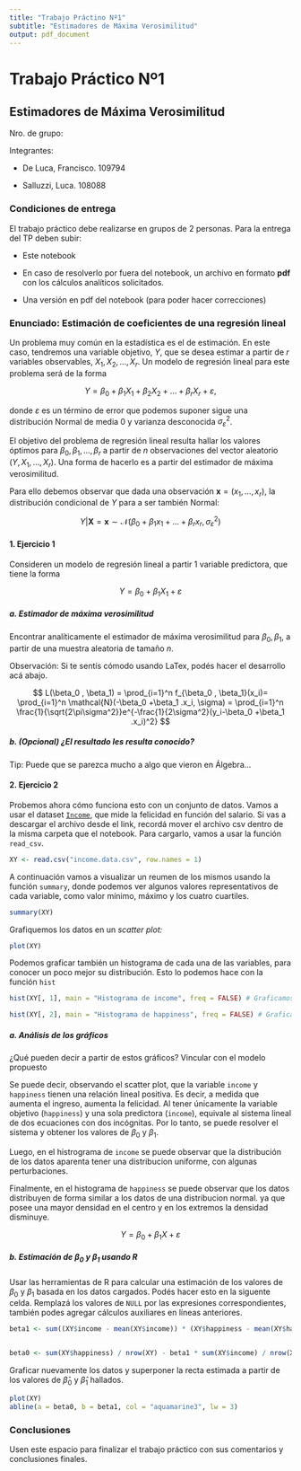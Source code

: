 ```yaml
---
title: "Trabajo Práctino Nº1"
subtitle: "Estimadores de Máxima Verosimilitud"
output: pdf_document
---
```


# Trabajo Práctico Nº1

## Estimadores de Máxima Verosimilitud

Nro. de grupo:

Integrantes:

-   De Luca, Francisco. 109794

-   Salluzzi, Luca. 108088

### Condiciones de entrega

El trabajo práctico debe realizarse en grupos de 2 personas. Para la entrega del TP deben subir:

-   Este notebook

-   En caso de resolverlo por fuera del notebook, un archivo en formato **pdf** con los cálculos analíticos solicitados.

-   Una versión en pdf del notebook (para poder hacer correcciones)

### Enunciado: Estimación de coeficientes de una regresión lineal

Un problema muy común en la estadística es el de estimación. En este caso, tendremos una variable objetivo, $Y$, que se desea estimar a partir de $r$ variables observables, $X_1, X_2, \ldots, X_r$. Un modelo de regresión lineal para este problema será de la forma

$$
Y = \beta_0+\beta_1X_1 + \beta_2X_2+\ldots+\beta_rX_r + \varepsilon,
$$

donde $\varepsilon$ es un término de error que podemos suponer sigue una distribución Normal de media 0 y varianza desconocida $\sigma_\varepsilon^2$.

El objetivo del problema de regresión lineal resulta hallar los valores óptimos para $\beta_0, \beta_1,\ldots,\beta_r$ a partir de $n$ observaciones del vector aleatorio $(Y,X_1,\ldots,X_r)$. Una forma de hacerlo es a partir del estimador de máxima verosimilitud.

Para ello debemos observar que dada una observación $\boldsymbol{x} = (x_1,\ldots, x_r)$, la distribución condicional de $Y$ para a ser también Normal:

$$
Y|\boldsymbol{X}=\boldsymbol{x} \sim \mathcal{N}(\beta_0+\beta_1x_1+\ldots+\beta_rx_r, \sigma_\varepsilon^2)
$$

#### 1. Ejercicio 1

Consideren un modelo de regresión lineal a partir 1 variable predictora, que tiene la forma

$$
Y = \beta_0 + \beta_1X_1 +\varepsilon
$$

##### a. Estimador de máxima verosimilitud

Encontrar analíticamente el estimador de máxima verosimilitud para $\beta_0,\beta_1$, a partir de una muestra aleatoria de tamaño $n$.

Observación: Si te sentís cómodo usando LaTex, podés hacer el desarrollo acá abajo.

$$
L(\beta_0 , \beta_1) = \prod_{i=1}^n f_{\beta_0 , \beta_1}(x_i)= \prod_{i=1}^n \mathcal{N}(-\beta_0 +\beta_1 .x_i, \sigma) =  \prod_{i=1}^n \frac{1}{\sqrt{2\pi\sigma^2}}e^{-\frac{1}{2\sigma^2}(y_i-\beta_0 +\beta_1 .x_i)^2}
$$

##### b. (Opcional) ¿El resultado les resulta conocido?

Tip: Puede que se parezca mucho a algo que vieron en Álgebra...

#### 2. Ejercicio 2

Probemos ahora cómo funciona esto con un conjunto de datos. Vamos a usar el dataset [`Income`](https://www.scribbr.com/wp-content/uploads//2020/02/income.data_.zip), que mide la felicidad en función del salario. Si vas a descargar el archivo desde el link, recordá mover el archivo csv dentro de la misma carpeta que el notebook. Para cargarlo, vamos a usar la función `read_csv`.

```r
XY <- read.csv("income.data.csv", row.names = 1)
```

A continuación vamos a visualizar un reumen de los mismos usando la función `summary`, donde podemos ver algunos valores representativos de cada variable, como valor mínimo, máximo y los cuatro cuartiles.

```r
summary(XY)
```

Grafiquemos los datos en un *scatter plot:*

```r
plot(XY)
```

Podemos graficar también un histograma de cada una de las variables, para conocer un poco mejor su distribución. Esto lo podemos hace con la función `hist`

```r
hist(XY[, 1], main = "Histograma de income", freq = FALSE) # Graficamos la columna income
```

```r
hist(XY[, 2], main = "Histograma de happiness", freq = FALSE) # Graficamos la columna happiness
```

##### a. Análisis de los gráficos

¿Qué pueden decir a partir de estos gráficos? Vincular con el modelo propuesto


Se puede decir, observando el scatter plot, que la variable `income` y `happiness` tienen una relación lineal positiva. Es decir, a medida que aumenta el ingreso, aumenta la felicidad. 
Al tener únicamente la variable objetivo (`happiness`) y una sola predictora (`income`), equivale al sistema lineal de dos ecuaciones con dos incógnitas. Por lo tanto, se puede resolver el sistema y obtener los valores de $\beta_0$ y $\beta_1$.

Luego, en el histrograma de `income` se puede observar que la distribución de los datos aparenta tener una distribucion uniforme, con algunas perturbaciones.

Finalmente, en el histograma de `happiness` se puede observar que los datos distribuyen de forma similar a los datos de una distribucion normal. ya que posee una mayor densidad en el centro y en los extremos la densidad disminuye.

$$
Y = \beta_0 + \beta_1 X + \varepsilon
$$

##### b. Estimación de $\beta_0$ y $\beta_1$ usando R

Usar las herramientas de R para calcular una estimación de los valores de $\beta_0$ y $\beta_1$ basada en los datos cargados. Podés hacer esto en la siguente celda. Remplazá los valores de `NULL` por las expresiones correspondientes, también podes agregar cálculos auxiliares en líneas anteriores.

```r
beta1 <- sum((XY$income - mean(XY$income)) * (XY$happiness - mean(XY$happiness))) / sum((XY$income - mean(XY$income))^2)


beta0 <- sum(XY$happiness) / nrow(XY) - beta1 * sum(XY$income) / nrow(XY)
```

Graficar nuevamente los datos y superponer la recta estimada a partir de los valores de $\hat\beta_0$ y $\hat\beta_1$ hallados.

```r
plot(XY)
abline(a = beta0, b = beta1, col = "aquamarine3", lw = 3)
```

### Conclusiones

Usen este espacio para finalizar el trabajo práctico con sus comentarios y conclusiones finales.

